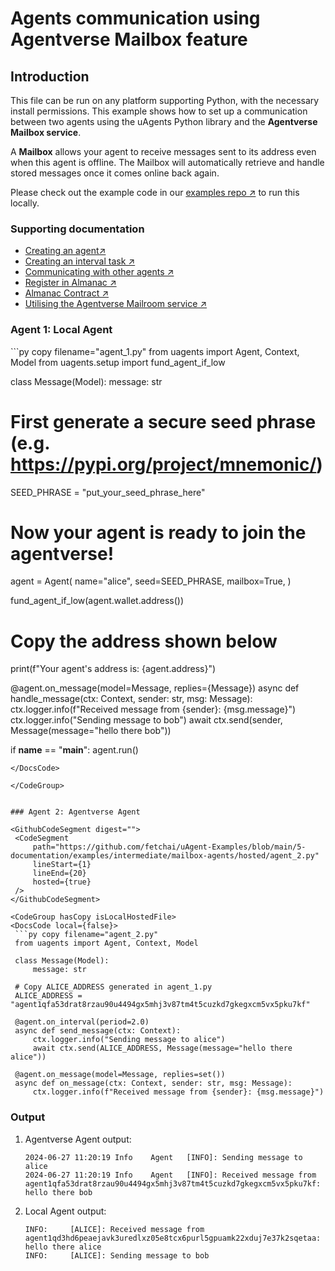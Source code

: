 
# Agents communication using Agentverse Mailbox feature

## Introduction

This file can be run on any platform supporting Python, with the necessary install permissions. This example shows how to set up a communication between two agents using the uAgents Python library and the **Agentverse Mailbox service**.

A **Mailbox** allows your agent to receive messages sent to its address even when this agent is offline. The Mailbox will automatically retrieve and handle stored messages once it comes online back again.

Please check out the example code in our [examples repo ↗️](https://github.com/fetchai/uAgent-Examples/tree/main/5-documentation/examples/intermediate/mailbox-agents) to run this locally.

### Supporting documentation

- [Creating an agent↗️](/guides/agents/create-a-uagent)
- [Creating an interval task ↗️](/guides/agents/interval-task)
- [Communicating with other agents ↗️](/guides/agents/communicating-with-other-agents)
- [Register in Almanac ↗️](/guides/agents/register-in-almanac)
- [Almanac Contract ↗️](/references/contracts/uagents-almanac/almanac-overview)
- [Utilising the Agentverse Mailroom service ↗️](/guides/agentverse/utilising-the-mailbox)

### Agent 1: Local Agent

<GithubCodeSegment digest="">
    <CodeSegment
        path="https://github.com/fetchai/uAgent-Examples/blob/main/5-documentation/examples/intermediate/mailbox-agents/local/agent_1.py"
        lineStart={1}
        lineEnd={35}
        hosted={true}
    />

</GithubCodeSegment>

<CodeGroup dynamic hasCopy isLocalHostedFile digest=''>

<DocsCode local={true}>
   ```py copy filename="agent_1.py"
   from uagents import Agent, Context, Model
   from uagents.setup import fund_agent_if_low
    
   class Message(Model):
       message: str
    
   # First generate a secure seed phrase (e.g. https://pypi.org/project/mnemonic/)
   SEED_PHRASE = "put_your_seed_phrase_here"
   
   # Now your agent is ready to join the agentverse!
   agent = Agent(
       name="alice",
       seed=SEED_PHRASE,
       mailbox=True,
   )
    
   fund_agent_if_low(agent.wallet.address())
    
   # Copy the address shown below
   print(f"Your agent's address is: {agent.address}")
    
   @agent.on_message(model=Message, replies={Message})
   async def handle_message(ctx: Context, sender: str, msg: Message):
       ctx.logger.info(f"Received message from {sender}: {msg.message}")
       ctx.logger.info("Sending message to bob")
       await ctx.send(sender, Message(message="hello there bob"))
    
   if __name__ == "__main__":
       agent.run()
   ```
</DocsCode>

</CodeGroup>


### Agent 2: Agentverse Agent

<GithubCodeSegment digest="">
    <CodeSegment
        path="https://github.com/fetchai/uAgent-Examples/blob/main/5-documentation/examples/intermediate/mailbox-agents/hosted/agent_2.py"
        lineStart={1}
        lineEnd={20}
        hosted={true}
    />
</GithubCodeSegment>

<CodeGroup hasCopy isLocalHostedFile>
<DocsCode local={false}>
    ```py copy filename="agent_2.py"
    from uagents import Agent, Context, Model

    class Message(Model):
        message: str

    # Copy ALICE_ADDRESS generated in agent_1.py
    ALICE_ADDRESS = "agent1qfa53drat8rzau90u4494gx5mhj3v87tm4t5cuzkd7gkegxcm5vx5pku7kf"

    @agent.on_interval(period=2.0)
    async def send_message(ctx: Context):
        ctx.logger.info("Sending message to alice")
        await ctx.send(ALICE_ADDRESS, Message(message="hello there alice"))

    @agent.on_message(model=Message, replies=set())
    async def on_message(ctx: Context, sender: str, msg: Message):
        ctx.logger.info(f"Received message from {sender}: {msg.message}")
   ```
</DocsCode>
</CodeGroup>

### Output

1. Agentverse Agent output:

    ```
    2024-06-27 11:20:19	Info	Agent	[INFO]: Sending message to alice
    2024-06-27 11:20:19	Info	Agent	[INFO]: Received message from agent1qfa53drat8rzau90u4494gx5mhj3v87tm4t5cuzkd7gkegxcm5vx5pku7kf: hello there bob
    ```

2. Local Agent output:

    ```
    INFO:     [ALICE]: Received message from agent1qd3hd6peaejavk3uredlxz05e8tcx6purl5gpuamk22xduj7e37k2sqetaa: hello there alice
    INFO:     [ALICE]: Sending message to bob
    ```